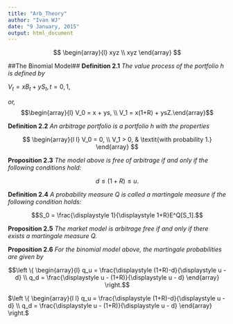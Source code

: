 ```yaml
---
title: "Arb_Theory"
author: "Ivan WJ"
date: "9 January, 2015"
output: html_document
---
```

$$ 
\begin{array}{l}
xyz
\\
xyz
\end{array}
$$

##The Binomial Model##
__Definition 2.1__ _The value process of the portfolio h is defined by_  

$V_t = xB_t + yS_t, t = 0,1,$  

_or,_  
$$\begin{array}{l} V_0 = x + ys, \\
V_1 = x(1+R) + ysZ.\end{array}$$ 

__Definition 2.2__ _An arbitrage portfolio is a portfolio h with the properties_  

$$ 
\begin{array}{l l}
V_0 = 0,
\\
V_1 > 0, & \textit{with probability 1.}
\end{array}
$$ 

__Proposition 2.3__ _The model above is free of arbitrage if and only if the following conditions hold:_  

$$d \le (1+R) \le u.$$  

__Definition 2.4__ _A probability measure Q is called a martingale measure if the following condition holds:_  

$$S_0 = \frac{\displaystyle 1}{\displaystyle 1+R}E^Q[S_1].$$  

__Proposition 2.5__ _The market model is arbitrage free if and only if there exists a martingale measure Q._  

__Proposition 2.6__ _For the binomial model above, the martingale probabilities are given by_  

$$\left \{ \begin{array}{l} q_u = \frac{\displaystyle (1+R)-d}{\displaystyle u - d} \\ q_d = \frac{\displaystyle u - (1+R)}{\displaystyle u - d} \end{array} \right.$$

$\left \{ \begin{array}{l l} q_u = \frac{\displaystyle (1+R)-d}{\displaystyle u - d} \\ q_d = \frac{\displaystyle u - (1+R)}{\displaystyle u - d} \end{array} \right.$